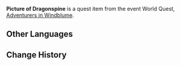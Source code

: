 {{Item Infobox
|id           = 100815
|image        = 
Item Picture.png
|type         = Quest Items
|description  = A picture taken for Iris. It depicts the snowy scenery of Dragonspine
|source1      = Obtained during [[Adventurers in Windblume]]
}}
'''Picture of Dragonspine''' is a quest item from the event World Quest, [[Adventurers in Windblume]].

==Other Languages==
{{Other Languages
|default_hidden = 1
|en      = Picture of Dragonspine
|zhs     = 雪山风景画片
|zhs_rm  = Xuěshān Fēngjǐng Huàpiàn
|zht     = 雪山風景畫片
|zht_rm  = Xuěshān Fēngjǐng Huàpiàn
|ja      = 雪山の風景画
|ja_rm   = Yukiyama no Fuukeiga
|ko      = 설산 풍경 사진
|ko_rm   = Seolsan Punggyeong Sajin
|es      = Imagen de Espinadragón
|fr      = Photo des Monts Dosdragon
|ru      = Пейзаж Драконьего хребта
|th      = ภาพวิว Dragonspine
|th_rm   = 
|vi      = Ảnh chụp phong cảnh Tuyết Sơn
|de      = Landschaftsbild vom Drachengrat
|id      = Gambar Dragonspine
|pt      = Foto da Espinha do Dragão
|tr      = Ejdersırtı Fotoğrafı
|it      = Foto del Picco del Drago
}}

==Change History==
{{Change History|1.4}}